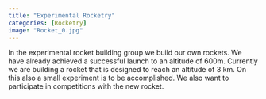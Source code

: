 ---
title: "Experimental Rocketry"
categories: [Rocketry]
image: "Rocket_0.jpg"
---


In the experimental rocket building group we build our own rockets. 
We have already achieved a successful launch to an altitude of 600m. 
Currently we are building a rocket that is designed to reach an altitude of 3 km. 
On this also a small experiment is to be accomplished. 
We also want to participate in competitions with the new rocket.

<div id="slideshow">
  <button id="prevButton"><</button>
  <button id="nextButton">></button>
  <!-- put all images here that should be available in the slideshow -->
  <img class="slideshow-img" src="Rocket_0.jpg" >
  <img class="slideshow-img" src="Rocket_1.jpg" >
  <img class="slideshow-img" src="Rocket_2.jpg" >
  <img class="slideshow-img" src="Rocket_3.jpg" >
  <style>
    #slideshow {
      position: relative;
      width: 80%;
      overflow: hidden;
    }
    #prevButton, #nextButton {
      position: absolute;
      top: 0;
      background: #0003;
      color: #fffa;
      border: none;
      font-size: 50px;
      height: 100%;
    }
    #prevButton {left: 0;}
    #nextButton {right: 0;}
    #prevButton:hover, #nextButton:hover {background: #0007;}
    .slideshow-img {
      width:100%;
      display: none;
    }
  </style>
  <script>
    const images = document.getElementsByClassName('slideshow-img');
    let index = 0;
    function switch_image(x) {
      return () => {
        images[index].style.display = 'none';
        index = (index + x + images.length) % images.length;
        images[index].style.display = 'block';
      }
    }
    document.getElementById('prevButton').addEventListener('click', switch_image(-1));
    document.getElementById('nextButton').addEventListener('click', switch_image(1));
    switch_image(0)();
  </script>
</div>
<br/>